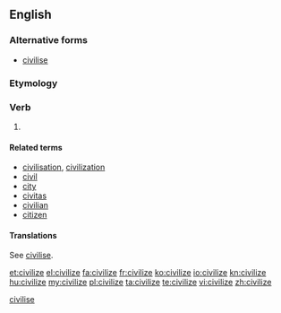 <!--subst: of [[Template:sync]]-->
<!--If you edit this entry, please also edit [[civilise]] to ensure these two entries remain synchronized.-->[[Category:Synchronized entries|civilise]]
{{also|civilise}}
==English==
{{wikipedia}}
===Alternative forms===
* [[civilise]] {{qualifier|chiefly {{l|en|British}}}}

===Etymology===
{{suffix|civil|ize}}

===Verb===
{{en-verb|civilizes|civilizing|civilized}}

# {{alternative spelling of|{{l|en|civilise}}}}

====Related terms====
* [[civilisation]], [[civilization]]
* [[civil]]
* [[city]]
* [[civitas]]
* [[civilian]]
* [[citizen]]

====Translations====
See [[civilise#Translations|civilise]].

[[et:civilize]]
[[el:civilize]]
[[fa:civilize]]
[[fr:civilize]]
[[ko:civilize]]
[[io:civilize]]
[[kn:civilize]]
[[hu:civilize]]
[[my:civilize]]
[[pl:civilize]]
[[ta:civilize]]
[[te:civilize]]
[[vi:civilize]]
[[zh:civilize]]